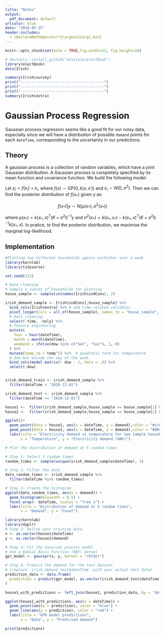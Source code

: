 ```yaml
---
title: "Notes"
output:
  pdf_document: default
urlcolor: blue
date: "2024-05-15"
header-includes: 
  - \DeclareMathOperator*{\argmin}{arg\,min}
---
```


```r
knitr::opts_chunk$set(echo = TRUE,fig.width=12, fig.height=10)
```

```r
# devtools::install_github("mfasiolo/electBook")
library(electBook)
data(Irish)

summary(Irish$survey)
print("--------------------------------------")
print("--------------------------------------")
print("--------------------------------------")
summary(Irish$extra)
```

# Gaussian Process Regression

Gaussian process regression seems like a good fit for our noisy data, especially since we will have a distribution of possible `demand` points for each `dateTime`, corresponding to the uncertainty in our predictions.

## Theory

A gaussian process is a collection of random variables, which have a joint Gaussian distribution. A Gaussian process is completely specified by its mean function and covariance function. We build the following model:

Let $y_i = f(x_i) + \varepsilon_i$, where $f(x) \sim \text{GP}(0, k(x, x'))$ and $\varepsilon_i \sim N(0, \sigma^2)$. Then we can find the posterior distribution of $f(x_*)$ given $y$ as:

$$
f(x_*) | y \sim N(\mu(x_*), \sigma^2(x_*))
$$

where $\mu(x_*) = k(x_*, x)^T(K + \sigma^2I)^{-1}y$ and $\sigma^2(x_*) = k(x_*, x_*) - k(x_*, x)^T(K + \sigma^2I)^{-1}k(x_*, x)$. In pratice, to find the posterior distribution, we maximise the marginal log-likelihood.

## Implementation

```r
#Plotting two different households agains eachother over a week
library(kernlab)
library(tidyverse)

set.seed(123)

# Data cleaning
# Sample a subset of households for plotting
house_sample <- sample(colnames(Irish$indCons), 2)

irish_demand_sample <- Irish$indCons[,house_sample] %>%
  bind_cols(Irish$extra) %>% # add time-related variables
  pivot_longer(cols = all_of(house_sample), names_to = "house_sample", values_to = "demand") %>%
  # Data cleaning
  select(-time, -holy) %>% 
  # Feature engineering
  mutate(
    hour = hour(dateTime),
    month = month(dateTime),
    weekend = ifelse(dow %in% c("Sat", "Sun"), 1, 0)
  ) %>% 
  mutate(temp_sq = temp^2) %>%  # quadratic term for temperature
  # One-hot encode the day of the week
  bind_cols(model.matrix(~ dow - 1, data = .)) %>% 
  select(-dow)


irish_demand_train <- irish_demand_sample %>% 
  filter(dateTime < "2010-12-01")

irish_demand_test <- irish_demand_sample %>%
  filter(dateTime >= "2010-12-01")

house1 <-  filter(irish_demand_sample,house_sample == house_sample[1] & dateTime >= "2010-12-01" & dateTime < "2010-12-08")
house2 <-  filter(irish_demand_sample,house_sample == house_sample[2] & dateTime >= "2010-12-01" & dateTime < "2010-12-08")

ggplot()+
  geom_point(data = house1, aes(x = dateTime, y = demand),color = "#cc00ff")+
  geom_point(data = house2, aes(x = dateTime, y = demand),color = "#004550")+
  labs(title = "Electricity demand vs temperature for two sample households",
       x = "Temperature", y = "Electricity demand (kWh)")
```

```r
# Plot the distribution of demand at 5 random times

# Step 1: Select 5 random times
random_times <- sample(unique(irish_demand_sample$dateTime), 3)

# Step 2: Filter the data
data_random_times <- irish_demand_sample %>% 
  filter(dateTime %in% random_times)

# Step 3: Create the histogram
ggplot(data_random_times, aes(x = demand)) +
  geom_histogram(binwidth = 0.5) +
  facet_wrap(~ dateTime, scales = "free_x") +
  labs(title = "Distribution of demand at 5 random times",
       x = "Demand", y = "Count")

```

```r
library(kernlab)
library(dyplr)
# Step 2: Define your training data
x <- as.vector(house1$dateTime)
y <- as.vector(house1$demand)

# Step 3: Fit the Gaussian process model
# Use a Radial Basis Function (RBF) kernel
gpr_model <- gausspr(x, y, kernel = "rbfdot")

# Step 4: Predict the demand for the test dataset
# (replace `irish_demand_test$dateTime` with your actual test data)
prediction_data <- data.frame(
  prediction = predict(gpr_model, as.vector(irish_demand_test$dateTime))
)

house1_with_predictions <- left_join(house1, prediction_data, by = "dateTime")

ggplot(house1_with_predictions, aes(x = dateTime)) +
  geom_point(aes(y = prediction), color = "blue") +
  geom_line(aes(y = prediction), color = "red") +
  labs(title = "GPR model predictions",
       x = "Date", y = "Predicted demand")

print(predictions)
```


